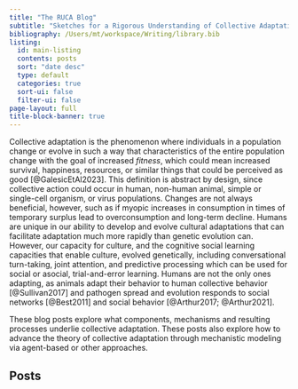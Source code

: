 ```yaml
---
title: "The RUCA Blog"
subtitle: "Sketches for a Rigorous Understanding of Collective Adaptation"
bibliography: /Users/mt/workspace/Writing/library.bib
listing:
  id: main-listing
  contents: posts
  sort: "date desc"
  type: default
  categories: true
  sort-ui: false
  filter-ui: false
page-layout: full
title-block-banner: true
---
```


Collective adaptation is the phenomenon where individuals in a population change or evolve in such a way that characteristics of the entire population change with the goal of increased *fitness*, which could mean increased survival, happiness, resources, or similar things that could be perceived as good [@GalesicEtAl2023]. This definition is abstract by design, since collective action could occur in human, non-human animal, simple or single-cell organism, or virus populations. Changes are not always beneficial, however, such as if myopic increases in consumption in times of temporary surplus lead to overconsumption and long-term decline. Humans are unique in our ability to develop and evolve cultural adaptations that can facilitate adaptation much more rapidly than genetic evolution can. However, our capacity for culture, and the cognitive social learning capacities that enable culture, evolved genetically, including conversational turn-taking, joint attention, and predictive processing which can be used for social or asocial, trial-and-error learning. Humans are not the only ones adapting, as animals adapt their behavior to human collective behavior [@Sullivan2017] and pathogen spread and evolution responds to social networks [@Best2011] and social behavior [@Arthur2017; @Arthur2021].

These blog posts explore what components, mechanisms and resulting processes underlie collective adaptation. These posts also explore how to advance the theory of collective adaptation through mechanistic modeling via agent-based or other approaches.

## Posts

::: {#main-listing}
:::
